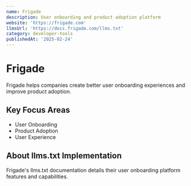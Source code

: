```yaml
---
name: Frigade
description: User onboarding and product adoption platform
website: 'https://frigade.com'
llmsUrl: 'https://docs.frigade.com/llms.txt'
category: developer-tools
publishedAt: '2025-02-24'
---
```


# Frigade

Frigade helps companies create better user onboarding experiences and improve product adoption.

## Key Focus Areas

- User Onboarding
- Product Adoption
- User Experience

## About llms.txt Implementation

Frigade's llms.txt documentation details their user onboarding platform features and capabilities.
